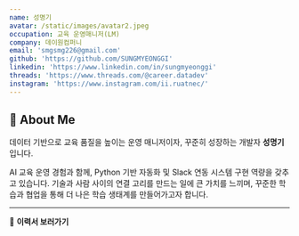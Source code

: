 ```yaml
---
name: 성명기
avatar: /static/images/avatar2.jpeg
occupation: 교육 운영매니저(LM)
company: 데이원컴퍼니
email: 'smgsmg226@gmail.com'
github: 'https://github.com/SUNGMYEONGGI'
linkedin: 'https://www.linkedin.com/in/sungmyeonggi'
threads: 'https://www.threads.com/@career.datadev'
instagram: 'https://www.instagram.com/ii.ruatnec/'
---
```


## 👋 About Me
데이터 기반으로 교육 품질을 높이는 운영 매니저이자, 꾸준히 성장하는 개발자 **성명기**입니다.

AI 교육 운영 경험과 함께, Python 기반 자동화 및 Slack 연동 시스템 구현 역량을 갖추고 있습니다. 기술과 사람 사이의 연결 고리를 만드는 일에 큰 가치를 느끼며, 꾸준한 학습과 협업을 통해 더 나은 학습 생태계를 만들어가고자 합니다.


---

📑 **이력서 보러가기**